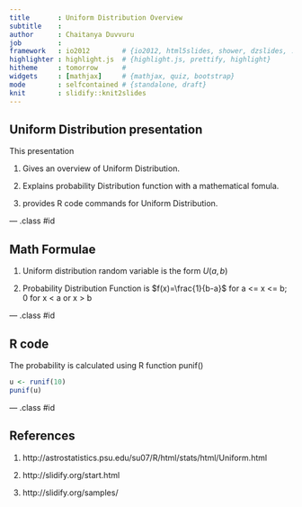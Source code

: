 ```yaml
---
title       : Uniform Distribution Overview
subtitle    : 
author      : Chaitanya Duvvuru
job         : 
framework   : io2012        # {io2012, html5slides, shower, dzslides, ...}
highlighter : highlight.js  # {highlight.js, prettify, highlight}
hitheme     : tomorrow      # 
widgets     : [mathjax]     # {mathjax, quiz, bootstrap}
mode        : selfcontained # {standalone, draft}
knit        : slidify::knit2slides
---
```


## Uniform Distribution presentation


This presentation 

1. Gives an overview of Uniform Distribution.

2. Explains probability Distribution function with a mathematical fomula.

3. provides R code commands for Uniform Distribution.

--- .class #id 

## Math Formulae


1. Uniform distribution random variable is the form $U(a,b)$

2. Probability Distribution Function  is $f(x)=\frac{1}{b-a}$ for a <= x <= b;
                                                            0 for x < a or x > b

--- .class #id 

## R code


The probability is calculated using R function punif()

```r
u <- runif(10) 
punif(u)
```


--- .class #id 

## References


1. http://astrostatistics.psu.edu/su07/R/html/stats/html/Uniform.html

2. http://slidify.org/start.html

3. http://slidify.org/samples/

